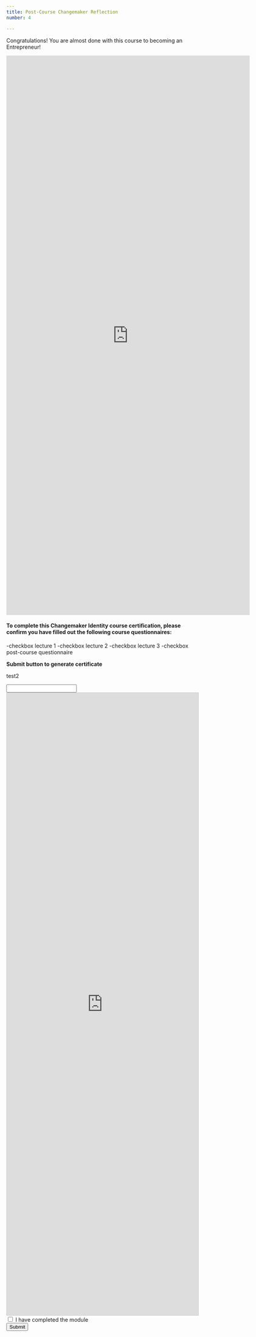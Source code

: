 ```yaml
---
title: Post-Course Changemaker Reflection
number: 4

---
```


Congratulations! You are almost done with this course to becoming an Entrepreneur!

<iframe src="https://docs.google.com/forms/d/e/1FAIpQLSdzMnCU-eeU4mRmQvJLVAwigtkh256jC9ppi2Ep7ub2NRwcOg/viewform?embedded=true" width="640" height="1467" frameborder="0" marginheight="0" marginwidth="0">Loading…</iframe>


#### To complete this Changemaker Identity course certification, please confirm you have filled out the following course questionnaires:

-checkbox lecture 1
-checkbox lecture 2
-checkbox lecture 3
-checkbox post-course questionnaire

**Submit button to generate certificate**


<div>
<p>test2</p>
<input type="text" id="name" name="name"/>
</div>

<script src="https://static.airtable.com/js/embed/embed_snippet_v1.js"></script><iframe class="airtable-embed airtable-dynamic-height" src="https://airtable.com/embed/shrHpNJIISShCrYwt?backgroundColor=gray" frameborder="0" onmousewheel="" width="100%" height="1632" style="background: transparent; border: 1px solid #ccc;"></iframe>

<div class="p-2">
    <form onsubmit="return handleData()" method="post" action="https://postman-echo.com/post">
        <div>
            <input type="checkbox" name="send_newsletter" id="send_newsletter" />
            <label for="send_newsletter">I have completed the module</label>
        </div>
        <div>
            <input type="submit" name="submit" value="Submit"/>
        </div>
    </form>
</div>
